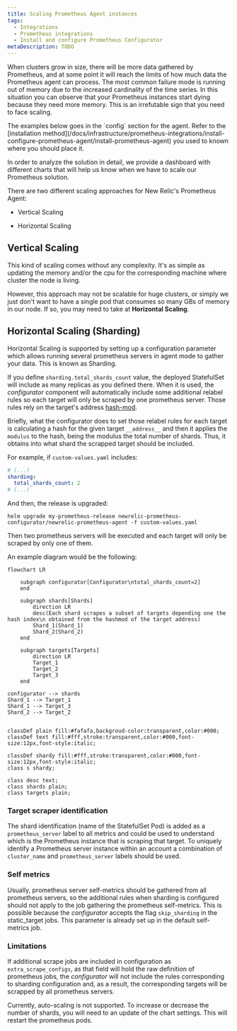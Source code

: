 ```yaml
---
title: Scaling Prometheus Agent instances
tags:
  - Integrations
  - Prometheus integrations
  - Install and configure Prometheus Configurator
metaDescription: TODO
---
```


When clusters grow in size, there will be more data gathered by Prometheus, and at some point it will reach the limits of how much data the Prometheus agent can process. The most common failure mode is running out of memory due to the increased cardinality of the time series.
In this situation you can observe that your Prometheus instances start dying because they need more memory. This is an irrefutable sign that you need to face scaling.


<Callout variant="tip">
  The examples below goes in the `config` section for the agent. Refer to the [installation method](/docs/infrastructure/prometheus-integrations/install-configure-prometheus-agent/install-prometheus-agent) you used to known where you should place it.
</Callout>

In order to analyze the solution in detail, we provide a dashboard with different charts that will help us know when we have to scale our Prometheus solution.

There are two different scaling approaches for New Relic's Prometheus Agent:

- Vertical Scaling

- Horizontal Scaling

## Vertical Scaling

This kind of scaling comes without any complexity. It's as simple as updating the memory and/or the cpu for the corresponding machine where cluster the node is living.

However, this approach may not be scalable for huge clusters, or simply we just don't want to have a single pod that consumes so many GBs of memory in our node. If so, you may need to take at <b>Horizontal Scaling</b>.

## Horizontal Scaling (Sharding)

Horizontal Scaling is supported by setting up a configuration parameter which allows running several prometheus servers in agent mode to gather your data. This is known as Sharding.

If you define `sharding.total_shards_count` value, the deployed StatefulSet will include as many replicas as you defined there. When it is used, the _configurator_ component will automatically include some additional relabel rules so each target will only be scraped by one prometheus server. Those
rules rely on the target's address [hash-mod](https://prometheus.io/docs/prometheus/latest/configuration/configuration/#relabel_config).

Briefly, what the configurator does to set those relabel rules for each target is calculating a hash for the given target `__address__` and then it applies the `modulus` to the hash, being the modulus the total number of shards. Thus, it obtains into what shard the scrapped target should be included.

For example, if `custom-values.yaml` includes:

```yaml
# (...)
sharding:
  total_shards_count: 2
# (...)
```

And then, the release is upgraded:

```shell
helm upgrade my-prometheus-release newrelic-prometheus-configurator/newrelic-prometheus-agent -f custom-values.yaml
```

Then two prometheus servers will be executed and each target will only be scraped by only one of them.

An example diagram would be the following:

```mermaid
flowchart LR

    subgraph configurator[Configurator\ntotal_shards_count=2]
    end

    subgraph shards[Shards]
        direction LR
        desc(Each shard scrapes a subset of targets depending one the hash index\n obtained from the hashmod of the target address)
        Shard_1(Shard_1)
        Shard_2(Shard_2)
    end

    subgraph targets[Targets]
        direction LR
        Target_1
        Target_2
        Target_3
    end

configurator --> shards
Shard_1 --> Target_1
Shard_1 --> Target_3
Shard_2 --> Target_2


classDef plain fill:#fafafa,backgroud-color:transparent,color:#000;
classDef text fill:#fff,stroke:transparent,color:#000,font-size:12px,font-style:italic;

classDef shardy fill:#fff,stroke:transparent,color:#000,font-size:12px,font-style:italic;
class s shardy;

class desc text;
class shards plain;
class targets plain;
```

### Target scraper identification
The shard identification (name of the StatefulSet Pod) is added as a `prometheus_server` label to all metrics and could be used to understand which is the Prometheus instance that is scraping that target.
To uniquely identify a Prometheus server instance within an account a combination of `cluster_name` and `prometheus_server` labels should be used.

### Self metrics

Usually, prometheus server self-metrics should be gathered from all prometheus servers, so the additional rules when sharding is configured should not apply to the job gathering the prometheus self-metrics. This is possible because the _configurator_ accepts the flag `skip_sharding` in the static_target jobs. This parameter is already set up in the default self-metrics job.


### Limitations

If additional scrape jobs are included in configuration as `extra_scrape_configs`, as that field will hold the raw definition of prometheus jobs, the _configurator_ will not include the rules corresponding to sharding configuration and, as a result, the corresponding targets will be scrapped by all
prometheus servers.

Currently, auto-scaling is not supported. To increase or decrease the number of shards, you will need to an update of the chart settings. This will restart the prometheus pods.
